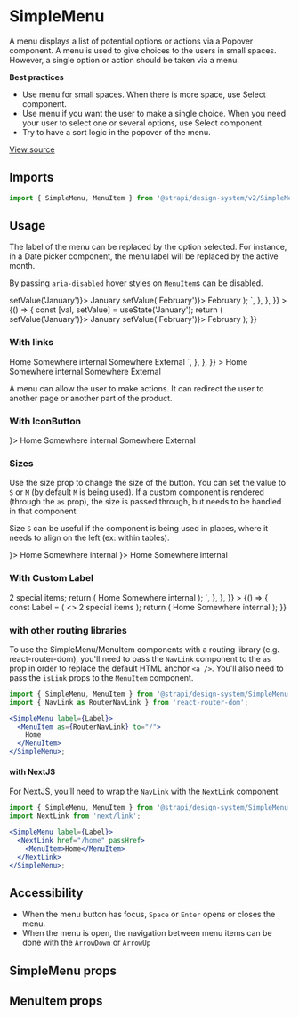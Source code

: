 <!--- SimpleMenu.stories.mdx --->


<Meta title="Design System/Components/v2/SimpleMenu" component={SimpleMenu} />

# SimpleMenu

A menu displays a list of potential options or actions via a Popover component. A menu is used to give choices to the users in small spaces. However, a single option or action should be taken via a menu.

**Best practices**

- Use menu for small spaces. When there is more space, use Select component.
- Use menu if you want the user to make a single choice. When you need your user to select one or several options, use Select component.
- Try to have a sort logic in the popover of the menu.

[View source](https://github.com/strapi/design-system-experiments/tree/main/packages/strapi-design-system/src/v2/SimpleMenu)

## Imports

```js
import { SimpleMenu, MenuItem } from '@strapi/design-system/v2/SimpleMenu';
```

## Usage

The label of the menu can be replaced by the option selected. For instance, in a Date picker component, the menu label will be replaced by the active month.

By passing `aria-disabled` hover styles on `MenuItem`s can be disabled.

<Canvas>
  <Story
    name="base"
    parameters={{
      docs: {
        source: {
          code: `
const [val, setValue] = useState('January');\n
return (
  <SimpleMenu id="label" label={val}>
    <MenuItem id="menuItem-January" onClick={() => setValue('January')}>
      January
    </MenuItem>
    <MenuItem id="menuItem-February" onClick={() => setValue('February')}>
      February
    </MenuItem>
  </SimpleMenu>
);
  `,
        },
      },
    }}
  >
    {() => {
      const [val, setValue] = useState('January');
      return (
        <SimpleMenu id="label" label={val}>
          <MenuItem id="menuItem-January" onClick={() => setValue('January')}>
            January
          </MenuItem>
          <MenuItem id="menuItem-February" onClick={() => setValue('February')}>
            February
          </MenuItem>
        </SimpleMenu>
      );
    }}
  </Story>
</Canvas>

### With links

<Canvas>
  <Story
    name="with-links"
    parameters={{
      docs: {
        source: {
          code: `
<SimpleMenu label="Menu">
  <MenuItem to="/" as={NavLink}>
    Home
  </MenuItem>
  <MenuItem to="/somewhere" as={NavLink}>
    Somewhere internal
  </MenuItem>
  <MenuItem href="https://strapi.io/" isExternal>
    Somewhere External
  </MenuItem>
</SimpleMenu>
  `,
        },
      },
    }}
  >
    <SimpleMenu label="Menu">
      <MenuItem to="/" as={NavLink}>
        Home
      </MenuItem>
      <MenuItem to="/somewhere" as={NavLink}>
        Somewhere internal
      </MenuItem>
      <MenuItem href="https://strapi.io/" isExternal>
        Somewhere External
      </MenuItem>
    </SimpleMenu>
  </Story>
</Canvas>

A menu can allow the user to make actions. It can redirect the user to another page or another part of the product.

### With IconButton

<Canvas>
  <Story name="with-iconbutton">
    <SimpleMenu label="Menu" as={IconButton} icon={<CarretDown />}>
      <MenuItem to="/" as={NavLink}>
        Home
      </MenuItem>
      <MenuItem to="/somewhere" as={NavLink}>
        Somewhere internal
      </MenuItem>
      <MenuItem href="https://strapi.io/" isExternal>
        Somewhere External
      </MenuItem>
    </SimpleMenu>
  </Story>
</Canvas>

### Sizes

Use the size prop to change the size of the button. You can set the value to `S` or `M` (by default `M` is being used).
If a custom component is rendered (through the `as` prop), the size is passed through, but needs to be handled in
that component.

Size `S` can be useful if the component is being used in places, where it needs to align on the left (ex: within tables).

<Canvas>
  <Story name="sizes">
    <Stack horizontal size={4}>
      <SimpleMenu label="Small Menu" size="S" icon={<CarretDown />}>
        <MenuItem>Home</MenuItem>
        <MenuItem>Somewhere internal</MenuItem>
      </SimpleMenu>
      <SimpleMenu label="Medium Menu" icon={<CarretDown />}>
        <MenuItem>Home</MenuItem>
        <MenuItem>Somewhere internal</MenuItem>
      </SimpleMenu>
    </Stack>
  </Story>
</Canvas>

### With Custom Label

<Canvas>
  <Story
    name="with-custom-label"
    parameters={{
      docs: {
        source: {
          code: `
const Label = <><span>2</span> special items</>;
return (
  <SimpleMenu label={Label}>
    <MenuItem>Home</MenuItem>
    <MenuItem>Somewhere internal</MenuItem>
  </SimpleMenu>
);
  `,
        },
      },
    }}
  >
    {() => {
      const Label = (
        <>
          <span>2</span> special items
        </>
      );
      return (
        <SimpleMenu label={Label}>
          <MenuItem>Home</MenuItem>
          <MenuItem>Somewhere internal</MenuItem>
        </SimpleMenu>
      );
    }}
  </Story>
</Canvas>

### with other routing libraries

To use the SimpleMenu/MenuItem components with a routing library (e.g. react-router-dom), you'll need to pass the `NavLink` component to the `as` prop in order to replace the default HTML anchor `<a />`.
You'll also need to pass the `isLink` props to the `MenuItem` component.

```jsx
import { SimpleMenu, MenuItem } from '@strapi/design-system/SimpleMenu';
import { NavLink as RouterNavLink } from 'react-router-dom';

<SimpleMenu label={Label}>
  <MenuItem as={RouterNavLink} to="/">
    Home
  </MenuItem>
</SimpleMenu>;
```

#### with NextJS

For NextJS, you'll need to wrap the `NavLink` with the `NextLink` component

```jsx
import { SimpleMenu, MenuItem } from '@strapi/design-system/SimpleMenu';
import NextLink from 'next/link';

<SimpleMenu label={Label}>
  <NextLink href="/home" passHref>
    <MenuItem>Home</MenuItem>
  </NextLink>
</SimpleMenu>;
```

## Accessibility

- When the menu button has focus, `Space` or `Enter` opens or closes the menu.
- When the menu is open, the navigation between menu items can be done with the `ArrowDown` or `ArrowUp`

## SimpleMenu props

<ArgsTable of={SimpleMenu} />

## MenuItem props

<ArgsTable of={MenuItem} />
